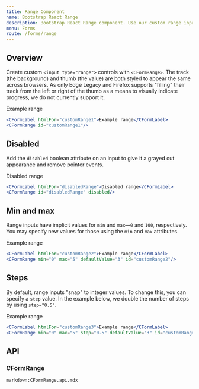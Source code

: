 ```yaml
---
title: Range Component
name: Bootstrap React Range
description: Bootstrap React Range component. Use our custom range inputs for consistent cross-browser styling and built-in customization.
menu: Forms
route: /forms/range
---
```



## Overview

Create custom `<input type="range">` controls with `<CFormRange>`. The track (the background) and thumb (the value) are both styled to appear the same across browsers. As only Edge Legacy and Firefox supports "filling" their track from the left or right of the thumb as a means to visually indicate progress, we do not currently support it.

<Example>
  <CFormLabel htmlFor="customRange1">Example range</CFormLabel>
  <CFormRange id="customRange1" />
</Example>

```jsx
<CFormLabel htmlFor="customRange1">Example range</CFormLabel>
<CFormRange id="customRange1"/>
```

## Disabled

Add the `disabled` boolean attribute on an input to give it a grayed out appearance and remove pointer events.

<Example>
  <CFormLabel htmlFor="disabledRange">Disabled range</CFormLabel>
  <CFormRange id="disabledRange" disabled />
</Example>

```jsx
<CFormLabel htmlFor="disabledRange">Disabled range</CFormLabel>
<CFormRange id="disabledRange" disabled/>
```

## Min and max

Range inputs have implicit values for `min` and `max`—`0` and `100`, respectively. You may specify new values for those using the `min` and `max` attributes.

<Example>
  <CFormLabel htmlFor="customRange2">Example range</CFormLabel>
  <CFormRange min="0" max="5" defaultValue="3" id="customRange2" />
</Example>

```jsx
<CFormLabel htmlFor="customRange2">Example range</CFormLabel>
<CFormRange min="0" max="5" defaultValue="3" id="customRange2"/>
```

## Steps

By default, range inputs "snap" to integer values. To change this, you can specify a `step` value. In the example below, we double the number of steps by using `step="0.5"`.

<Example>
  <CFormLabel htmlFor="customRange3">Example range</CFormLabel>
  <CFormRange min="0" max="5" step="0.5" defaultValue="3" id="customRange3" />
</Example>

```jsx
<CFormLabel htmlFor="customRange3">Example range</CFormLabel>
<CFormRange min="0" max="5" step="0.5" defaultValue="3" id="customRange3"/>
```

## API

### CFormRange

`markdown:CFormRange.api.mdx`
